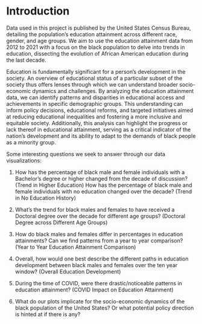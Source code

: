 # Introduction
Data used in this project is published by the United States Census Bureau, detailing the population's education attainment across different race, gender, and age groups. We aim to use the education attainment data from 2012 to 2021 with a focus on the black population to delve into trends in education, dissecting the evolution of African American education during the last decade. 

Education is fundamentally significant for a person's development in the society.  An overview of educational status of a particular subset of the society thus offers lenses through which we can understand broader socio-economic dynamics and challenges. By analyzing the education attainment data, we can identify patterns and disparities in educational access and achievements in specific demographic groups. This understanding can inform policy decisions, educational reforms, and targeted initiatives aimed at reducing educational inequalities and fostering a more inclusive and equitable society. Additionally, this analysis can highlight the progress or lack thereof in educational attainment, serving as a critical indicator of the nation's development and its ability to adapt to the demands of black people as a minority group.

Some interesting questions we seek to answer through our data visualizations:

1. How has the percentage of black male and female individuals with a Bachelor's degree or higher changed from the decade of discussion? (Trend in Higher Education) How has the percentage of black male and female individuals with no education changed over the decade? (Trend in No Education History)

2. What's the trend for black males and females to have received a Doctoral degree over the decade for different age groups? (Doctoral Degree across Different Age Groups)

3. How do black males and females differ in percentages in education attainments? Can we find patterns from a year to year comparison? (Year to Year Education Attainment Comparison)

4. Overall, how would one best describe the different paths in education development between black males and females over the ten year window? (Overall Education Development)

5. During the time of COVID, were there drastic/noticeable patterns in education attainment? (COVID Impact on Education Attainment)

6. What do our plots implicate for the socio-economic dynamics of the black population of the United States? Or what potential policy direction is hinted at if there is any?



